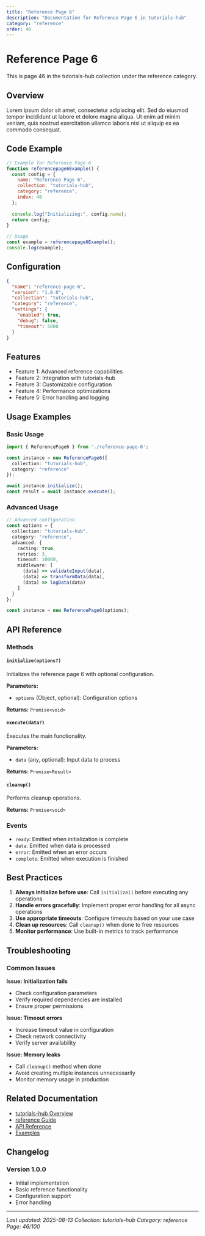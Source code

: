 ```yaml
---
title: "Reference Page 6"
description: "Documentation for Reference Page 6 in tutorials-hub"
category: "reference"
order: 46
---
```


# Reference Page 6

This is page 46 in the tutorials-hub collection under the reference category.

## Overview

Lorem ipsum dolor sit amet, consectetur adipiscing elit. Sed do eiusmod tempor incididunt ut labore et dolore magna aliqua. Ut enim ad minim veniam, quis nostrud exercitation ullamco laboris nisi ut aliquip ex ea commodo consequat.

## Code Example

```javascript
// Example for Reference Page 6
function referencepage6Example() {
  const config = {
    name: "Reference Page 6",
    collection: "tutorials-hub",
    category: "reference",
    index: 46
  };
  
  console.log("Initializing:", config.name);
  return config;
}

// Usage
const example = referencepage6Example();
console.log(example);
```

## Configuration

```json
{
  "name": "reference-page-6",
  "version": "1.0.0",
  "collection": "tutorials-hub",
  "category": "reference",
  "settings": {
    "enabled": true,
    "debug": false,
    "timeout": 5000
  }
}
```

## Features

- Feature 1: Advanced reference capabilities
- Feature 2: Integration with tutorials-hub
- Feature 3: Customizable configuration
- Feature 4: Performance optimizations
- Feature 5: Error handling and logging

## Usage Examples

### Basic Usage

```typescript
import { ReferencePage6 } from './reference-page-6';

const instance = new ReferencePage6({
  collection: "tutorials-hub",
  category: "reference"
});

await instance.initialize();
const result = await instance.execute();
```

### Advanced Usage

```typescript
// Advanced configuration
const options = {
  collection: "tutorials-hub",
  category: "reference",
  advanced: {
    caching: true,
    retries: 3,
    timeout: 10000,
    middleware: [
      (data) => validateInput(data),
      (data) => transformData(data),
      (data) => logData(data)
    ]
  }
};

const instance = new ReferencePage6(options);
```

## API Reference

### Methods

#### `initialize(options?)`

Initializes the reference page 6 with optional configuration.

**Parameters:**
- `options` (Object, optional): Configuration options

**Returns:** `Promise<void>`

#### `execute(data?)`

Executes the main functionality.

**Parameters:**
- `data` (any, optional): Input data to process

**Returns:** `Promise<Result>`

#### `cleanup()`

Performs cleanup operations.

**Returns:** `Promise<void>`

### Events

- `ready`: Emitted when initialization is complete
- `data`: Emitted when data is processed
- `error`: Emitted when an error occurs
- `complete`: Emitted when execution is finished

## Best Practices

1. **Always initialize before use**: Call `initialize()` before executing any operations
2. **Handle errors gracefully**: Implement proper error handling for all async operations
3. **Use appropriate timeouts**: Configure timeouts based on your use case
4. **Clean up resources**: Call `cleanup()` when done to free resources
5. **Monitor performance**: Use built-in metrics to track performance

## Troubleshooting

### Common Issues

**Issue: Initialization fails**
- Check configuration parameters
- Verify required dependencies are installed
- Ensure proper permissions

**Issue: Timeout errors**
- Increase timeout value in configuration
- Check network connectivity
- Verify server availability

**Issue: Memory leaks**
- Call `cleanup()` method when done
- Avoid creating multiple instances unnecessarily
- Monitor memory usage in production

## Related Documentation

- [tutorials-hub Overview](../index)
- [reference Guide](../reference/index)
- [API Reference](../api/index)
- [Examples](../examples/index)

## Changelog

### Version 1.0.0
- Initial implementation
- Basic reference functionality
- Configuration support
- Error handling

---

*Last updated: 2025-08-13*
*Collection: tutorials-hub*
*Category: reference*
*Page: 46/100*
